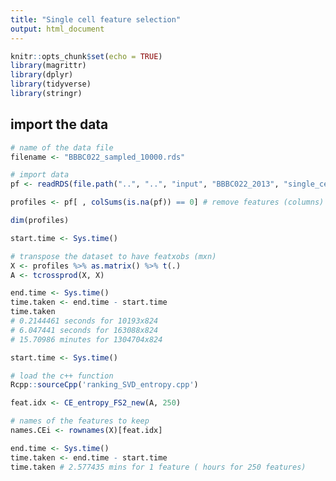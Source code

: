 ```yaml
---
title: "Single cell feature selection"
output: html_document
---
```


```r
knitr::opts_chunk$set(echo = TRUE)
library(magrittr)
library(dplyr)
library(tidyverse)
library(stringr)
```

## import the data

```r
# name of the data file
filename <- "BBBC022_sampled_10000.rds"

# import data
pf <- readRDS(file.path("..", "..", "input", "BBBC022_2013", "single_cells", filename)) %>% scale() %>% as.data.frame()

profiles <- pf[ , colSums(is.na(pf)) == 0] # remove features (columns) where there are NA

dim(profiles)

start.time <- Sys.time()

# transpose the dataset to have featxobs (mxn)
X <- profiles %>% as.matrix() %>% t(.)
A <- tcrossprod(X, X) 

end.time <- Sys.time()
time.taken <- end.time - start.time
time.taken 
# 0.2144461 seconds for 10193x824
# 6.047441 seconds for 163088x824
# 15.70986 minutes for 1304704x824
```

```r
start.time <- Sys.time()

# load the c++ function
Rcpp::sourceCpp('ranking_SVD_entropy.cpp')

feat.idx <- CE_entropy_FS2_new(A, 250)

# names of the features to keep
names.CEi <- rownames(X)[feat.idx]

end.time <- Sys.time()
time.taken <- end.time - start.time
time.taken # 2.577435 mins for 1 feature ( hours for 250 features)
```
